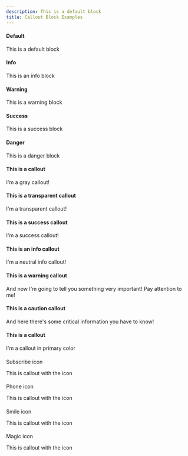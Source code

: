 ```yaml
---
description: This is a default block
title: Callout Block Examples
---
```


#### Default


This is a default block




#### Info


This is an info block




#### Warning


This is a warning block




#### Success


This is a success block




#### Danger


This is a danger block




#### This is a callout


I'm a gray callout!




#### This is a transparent callout


I'm a transparent callout!




#### This is a success callout


I'm a success callout!




#### This is an info callout


I'm a neutral info callout!




#### This is a warning callout


And now I'm going to tell you something very important! Pay attention to me!




#### This is a caution callout


And here there's some critical information you have to know!




#### This is a callout


I'm a callout in primary color




#### 
 Subscribe icon


This is callout with the icon




#### 
 Phone icon


This is callout with the icon




#### 
 Smile icon


This is callout with the icon




#### 
 Magic icon


This is callout with the icon